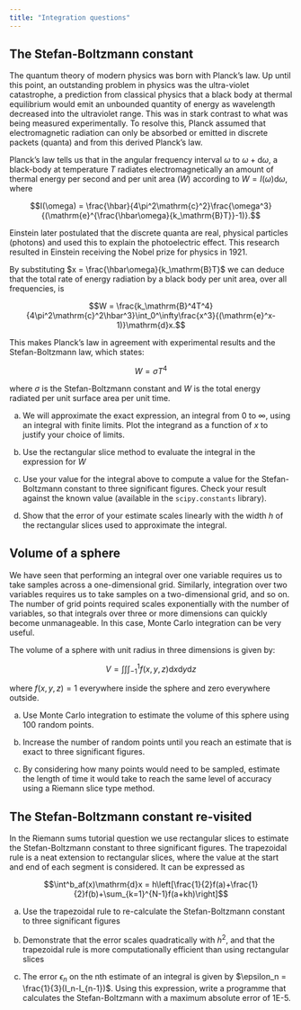 ```yaml
---
title: "Integration questions"
---
```


## The Stefan-Boltzmann constant

The quantum theory of modern physics was born with Planck's law. Up until this point, an outstanding problem in physics was the ultra-violet catastrophe, a prediction from classical physics that a black body at thermal equilibrium would emit an unbounded quantity of energy as wavelength decreased into the ultraviolet range. This was in stark contrast to what was being measured experimentally. To resolve this, Planck assumed that electromagnetic radiation can only be absorbed or emitted in discrete packets (quanta) and from this derived Planck's law. 

Planck's law tells us that in the angular frequency interval $\omega$ to $\omega+\mathrm{d}\omega$, a black-body at temperature $T$ radiates electromagnetically an amount of thermal energy per second and per unit area ($W$) according to $W = I(\omega)\mathrm{d}\omega$, where

$$I(\omega) = \frac{\hbar}{4\pi^2\mathrm{c}^2}\frac{\omega^3}{(\mathrm{e}^{\frac{\hbar\omega}{k_\mathrm{B}T}}-1)}.$$

Einstein later postulated that the discrete quanta are real, physical particles (photons) and used this to explain the photoelectric effect. This research resulted in Einstein receiving the Nobel prize for physics in 1921.

By substituting $x = \frac{\hbar\omega}{k_\mathrm{B}T}$ we can deduce that the total rate of energy radiation by a black body per unit area, over all frequencies, is

$$W = \frac{k_\mathrm{B}^4T^4}{4\pi^2\mathrm{c}^2\hbar^3}\int_0^\infty\frac{x^3}{(\mathrm{e}^x-1)}\mathrm{d}x.$$

This makes Planck's law in agreement with experimental results and the Stefan-Boltzmann law, which states:

$$W = \sigma T^4$$

where $\sigma$ is the Stefan-Boltzmann constant and $W$ is the total energy radiated per unit surface area per unit time.

a) We will approximate the exact expression, an integral from 0 to $\infty$, using an integral with finite limits. Plot the integrand as a function of $x$ to justify your choice of limits.

b) Use the rectangular slice method to evaluate the integral in the expression for $W$

c) Use your value for the integral above to compute a value for the Stefan-Boltzmann constant to three significant figures. Check your result against the known value (available in the `scipy.constants` library).

d) Show that the error of your estimate scales linearly with the width $h$ of the rectangular slices used to approximate the integral.

## Volume of a sphere

We have seen that performing an integral over one variable requires us to take samples across a one-dimensional grid. Similarly, integration over two variables requires us to take samples on a two-dimensional grid, and so on. The number of grid points required scales exponentially with the number of variables, so that integrals over three or more dimensions can quickly become unmanageable. In this case, Monte Carlo integration can be very useful.

The volume of a sphere with unit radius in three dimensions is given by:

$$V = \int\int\int_{-1}^1f(x,y,z)\mathrm{d}x\mathrm{d}y\mathrm{d}z$$

where $f(x,y,z)=1$ everywhere inside the sphere and zero everywhere outside.

a) Use Monte Carlo integration to estimate the volume of this sphere using 100 random points. 

b) Increase the number of random points until you reach an estimate that is exact to three significant figures.

c) By considering how many points would need to be sampled, estimate the length of time it would take to reach the same level of accuracy using a Riemann slice type method.

## The Stefan-Boltzmann constant re-visited

In the Riemann sums tutorial question we use rectangular slices to estimate the Stefan-Boltzmann constant to three significant figures. The trapezoidal rule is a neat extension to rectangular slices, where the value at the start and end of each segment is considered. It can be expressed as

$$\int^b_af(x)\mathrm{d}x = h\left[\frac{1}{2}f(a)+\frac{1}{2}f(b)+\sum_{k=1}^{N-1}f(a+kh)\right]$$

a) Use the trapezoidal rule to re-calculate the Stefan-Boltzmann constant to three significant figures

b) Demonstrate that the error scales quadratically with $h^2$, and that the trapezoidal rule is more computationally efficient than using rectangular slices

c) The error $\epsilon_n$ on the nth estimate of an integral is given by $\epsilon_n = \frac{1}{3}(I_n-I_{n-1})$. Using this expression, write a programme that calculates the Stefan-Boltzmann with a maximum absolute error of 1E-5.
